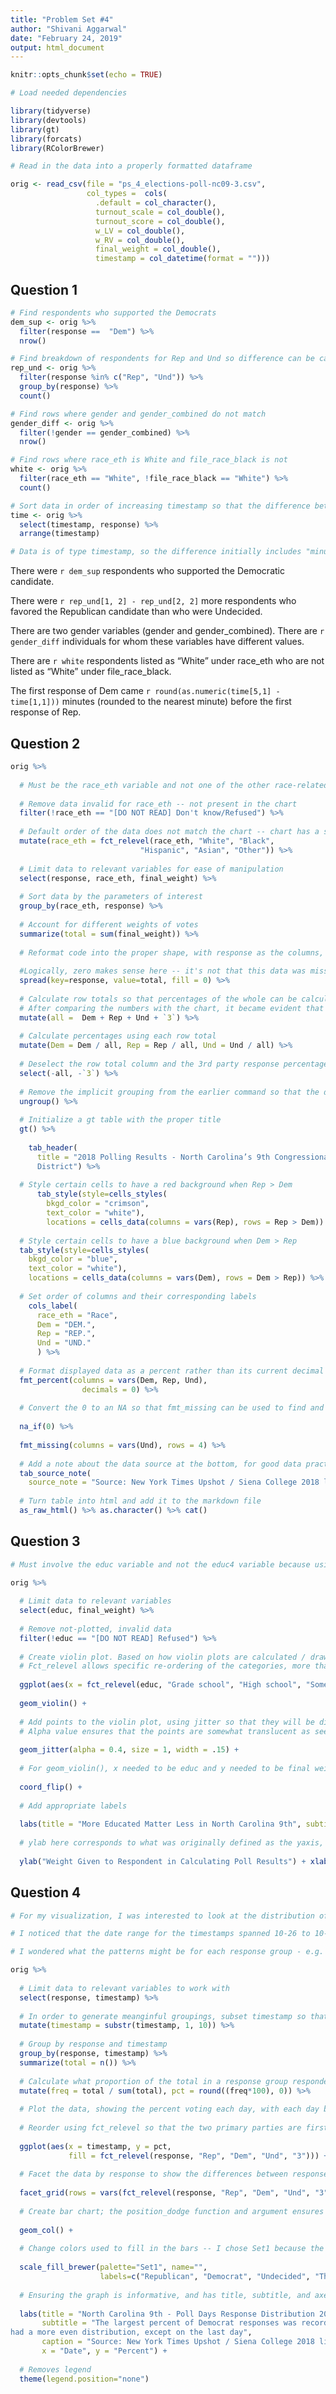 ```yaml
---
title: "Problem Set #4"
author: "Shivani Aggarwal"
date: "February 24, 2019"
output: html_document
---
```


```r
knitr::opts_chunk$set(echo = TRUE)

# Load needed dependencies

library(tidyverse)
library(devtools)
library(gt)
library(forcats)
library(RColorBrewer)

```


```r

# Read in the data into a properly formatted dataframe

orig <- read_csv(file = "ps_4_elections-poll-nc09-3.csv",
                 col_types =  cols(
                   .default = col_character(),
                   turnout_scale = col_double(),
                   turnout_score = col_double(),
                   w_LV = col_double(),
                   w_RV = col_double(),
                   final_weight = col_double(),
                   timestamp = col_datetime(format = "")))

```

## Question 1

```r

# Find respondents who supported the Democrats
dem_sup <- orig %>% 
  filter(response ==  "Dem") %>% 
  nrow()

# Find breakdown of respondents for Rep and Und so difference can be calculated
rep_und <- orig %>% 
  filter(response %in% c("Rep", "Und")) %>% 
  group_by(response) %>% 
  count()

# Find rows where gender and gender_combined do not match
gender_diff <- orig %>% 
  filter(!gender == gender_combined) %>% 
  nrow()

# Find rows where race_eth is White and file_race_black is not
white <- orig %>% 
  filter(race_eth == "White", !file_race_black == "White") %>% 
  count()

# Sort data in order of increasing timestamp so that the difference between the first Dem timestamp and the first Rep timestamp can be calculated
time <- orig %>% 
  select(timestamp, response) %>% 
  arrange(timestamp)

# Data is of type timestamp, so the difference initially includes "minutes" -- it must be converted to numeric input so it can be rounded properly with round()

```

There were `r dem_sup` respondents who supported the Democratic candidate.

There were `r rep_und[1, 2] - rep_und[2, 2]` more respondents who favored the Republican candidate than who were Undecided.

There are two gender variables (gender and gender_combined). There are `r gender_diff` individuals for whom these variables have different values.

There are `r white` respondents listed as “White” under race_eth who are not listed as “White” under file_race_black.

The first response of Dem came `r round(as.numeric(time[5,1] - time[1,1]))` minutes (rounded to the nearest minute) before the first response of Rep.

## Question 2

```r

orig %>% 
  
  # Must be the race_eth variable and not one of the other race-related variables because filtering out "[DO NOT READ]" as well as responses other than "Dem", "Rep", "Und", and then grouping and counting by race_eth gives the n breakdown that matches that on the left side of the chart to recreate
  
  # Remove data invalid for race_eth -- not present in the chart
  filter(!race_eth == "[DO NOT READ] Don't know/Refused") %>%
  
  # Default order of the data does not match the chart -- chart has a specific order that is not alphabetic order, so manually reorder the factors
  mutate(race_eth = fct_relevel(race_eth, "White", "Black", 
                             "Hispanic", "Asian", "Other")) %>%
  
  # Limit data to relevant variables for ease of manipulation
  select(response, race_eth, final_weight) %>%
  
  # Sort data by the parameters of interest
  group_by(race_eth, response) %>% 
  
  # Account for different weights of votes
  summarize(total = sum(final_weight)) %>% 
  
  # Reformat code into the proper shape, with response as the columns, the different race_eth values as the rows, and the values the total (calculated from the final_weights). The fill must be zero to replace the NA with a zero as that value will be involved in calculating the row total, and trying to add NA to a number equals NA. 
  
  #Logically, zero makes sense here -- it's not that this data was missing, but that there were actually zero recorded Und Asians. 
  spread(key=response, value=total, fill = 0) %>%
  
  # Calculate row totals so that percentages of the whole can be calculated
  # After comparing the numbers with the chart, it became evident that the total being used in this step also included those who chose a 3rd party, even though the individual % is not displayed on the chart (e.g. given row totals do not add up to 100% between Rep, Und, and Dem)
  mutate(all =  Dem + Rep + Und + `3`) %>%
  
  # Calculate percentages using each row total
  mutate(Dem = Dem / all, Rep = Rep / all, Und = Und / all) %>% 
  
  # Deselect the row total column and the 3rd party response percentages as this data is not displayed in the final chart
  select(-all, -`3`) %>% 
  
  # Remove the implicit grouping from the earlier command so that the data is ready for being piped into a gt table  
  ungroup() %>%
  
  # Initialize a gt table with the proper title
  gt() %>% 
  
    tab_header(
      title = "2018 Polling Results - North Carolina’s 9th Congressional 
      District") %>% 
  
  # Style certain cells to have a red background when Rep > Dem
      tab_style(style=cells_styles(
        bkgd_color = "crimson", 
        text_color = "white"), 
        locations = cells_data(columns = vars(Rep), rows = Rep > Dem)) %>%
  
  # Style certain cells to have a blue background when Dem > Rep
  tab_style(style=cells_styles(
    bkgd_color = "blue", 
    text_color = "white"), 
    locations = cells_data(columns = vars(Dem), rows = Dem > Rep)) %>%
  
  # Set order of columns and their corresponding labels
    cols_label(
      race_eth = "Race",
      Dem = "DEM.",
      Rep = "REP.",
      Und = "UND."
      ) %>%
  
  # Format displayed data as a percent rather than its current decimal form
  fmt_percent(columns = vars(Dem, Rep, Und),
                decimals = 0) %>% 
  
  # Convert the 0 to an NA so that fmt_missing can be used to find and replace NA's with an em dash, as per the given chart. 
  
  na_if(0) %>%
  
  fmt_missing(columns = vars(Und), rows = 4) %>%  
  
  # Add a note about the data source at the bottom, for good data practices, even though it was not in the original
  tab_source_note(
    source_note = "Source: New York Times Upshot / Siena College 2018 live polls") %>% 
  
  # Turn table into html and add it to the markdown file
  as_raw_html() %>% as.character() %>% cat()

```

## Question 3

```r

# Must involve the educ variable and not the educ4 variable because using glimpse or group_by and then count() reveals that educ has the category of Grade School, seen on the final chart, while educ4 does not. 

orig %>% 
  
  # Limit data to relevant variables
  select(educ, final_weight) %>% 
  
  # Remove not-plotted, invalid data
  filter(!educ == "[DO NOT READ] Refused") %>%
  
  # Create violin plot. Based on how violin plots are calculated / drawn, initially, the categorical variable should always be specified for the x axis, and the numerical variable for the y-axis. 
  # Fct_relevel allows specific re-ordering of the categories, more than simply alphabetizing them
  
  ggplot(aes(x = fct_relevel(educ, "Grade school", "High school", "Some college or trade school", "Bachelors' degree", "Graduate or Professional Degree"), y = final_weight)) + 
  
  geom_violin() + 
  
  # Add points to the violin plot, using jitter so that they will be distributed within each violin. Width of .15 to approximate the amount of jitter observed in the given chart
  # Alpha value ensures that the points are somewhat translucent as seen in the given chart
  
  geom_jitter(alpha = 0.4, size = 1, width = .15) + 
  
  # For geom_violin(), x needed to be educ and y needed to be final weight -- our final chart has this flipped, so now use this function to flip the axes
  
  coord_flip() +
  
  # Add appropriate labels
  
  labs(title = "More Educated Matter Less in North Carolina 9th", subtitle = "Poll gives more weight to people who are less likely to participate in polls", caption = "Source: New York Times Upshot / Siena College 2018 live polls") +
  
  # ylab here corresponds to what was originally defined as the yaxis, which is why it is for poll weights and xlab is null - it will get flipped in the display
  
  ylab("Weight Given to Respondent in Calculating Poll Results") + xlab(NULL)

```

## Question 4

```r

# For my visualization, I was interested to look at the distribution of poll responses (broken down by response) over the different timestamps. 

# I noticed that the date range for the timestamps spanned 10-26 to 10-31. Even if I was to look at all the data together, I wouldn't neccessarily expect to see an even distribution of 1/6 of the polled people coming on each day - the result of various factors that make some days more convenient than others. 

# I wondered what the patterns might be for each response group - e.g. did the Third Party responses tend to all come in right at the end? Did Republican responses tend to come earlier in the poll window, or later?

orig %>% 
  
  # Limit data to relevant variables to work with
  select(response, timestamp) %>% 
  
  # In order to generate meanginful groupings, subset timestamp so that only the date portion is included 
  mutate(timestamp = substr(timestamp, 1, 10)) %>% 
  
  # Group by response and timestamp
  group_by(response, timestamp) %>% 
  summarize(total = n()) %>% 
  
  # Calculate what proportion of the total in a response group responded on a given day, and then convert this to a percentage
  mutate(freq = total / sum(total), pct = round((freq*100), 0)) %>%
  
  # Plot the data, showing the percent voting each day, with each day broken down into the response categories for a side-by-side comparison more helpful than facet wrap
  
  # Reorder using fct_relevel so that the two primary parties are first
  
  ggplot(aes(x = timestamp, y = pct, 
             fill = fct_relevel(response, "Rep", "Dem", "Und", "3"))) +
  
  # Facet the data by response to show the differences between response patterns for response types
  
  facet_grid(rows = vars(fct_relevel(response, "Rep", "Dem", "Und", "3"))) +
  
  # Create bar chart; the position_dodge function and argument ensures that bars are uniform size and that spaces are left for "missing" data - allowing us to visually understand that there were zero Third Party or Undecided poll responses on the last day
  
  geom_col() +
  
  # Change colors used to fill in the bars -- I chose Set1 because the first and second categories are red and blue, and so I could make that correspond to Rep and Dem to add a little extra implicit sign-posting
  
  scale_fill_brewer(palette="Set1", name="", 
                    labels=c("Republican", "Democrat", "Undecided", "Third Party")) + 
  
  # Ensuring the graph is informative, and has title, subtitle, and axes labels
  
  labs(title = "North Carolina 9th - Poll Days Response Distribution 2018", 
       subtitle = "The largest percent of Democrat responses was recorded on 10/27, while Republican responses 
had a more even distribution, except on the last day", 
       caption = "Source: New York Times Upshot / Siena College 2018 live polls", 
       x = "Date", y = "Percent") +
  
  # Removes legend
  theme(legend.position="none")

  
```


